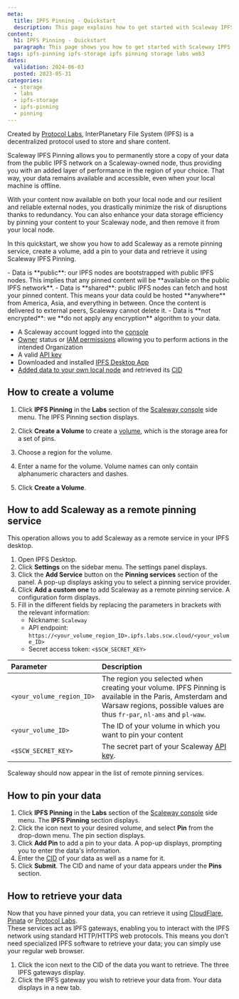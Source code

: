 ```yaml
---
meta:
  title: IPFS Pinning - Quickstart
  description: This page explains how to get started with Scaleway IPFS Pinning.
content:
  h1: IPFS Pinning - Quickstart
  paragraph: This page shows you how to get started with Scaleway IPFS Pinning.
tags: ipfs-pinning ipfs-storage ipfs pinning storage labs web3
dates:
  validation: 2024-06-03
  posted: 2023-05-31
categories:
  - storage
  - labs
  - ipfs-storage
  - ipfs-pinning
  - pinning
---
```


Created by [Protocol Labs](https://protocol.ai/), InterPlanetary File System (IPFS) is a decentralized protocol used to store and share content.

Scaleway IPFS Pinning allows you to permanently store a copy of your data from the public IPFS network on a Scaleway-owned node, thus providing you with an added layer of performance in the region of your choice. That way, your data remains available and accessible, even when your local machine is offline.

With your content now available on both your local node and our resilient and reliable external nodes, you drastically minimize the risk of disruptions thanks to redundancy. You can also enhance your data storage efficiency by pinning your content to your Scaleway node, and then remove it from your local node.

In this quickstart, we show you how to add Scaleway as a remote pinning service, create a volume, add a pin to your data and retrieve it using Scaleway IPFS Pinning.

<Message type="important">
- Data is **public**: our IPFS nodes are bootstrapped with public IPFS nodes. This implies that any pinned content will be **available on the public IPFS network**.
- Data is **shared**: public IPFS nodes can fetch and host your pinned content. This means your data could be hosted **anywhere** from America, Asia, and everything in between. Once the content is delivered to external peers, Scaleway cannot delete it.
- Data is **not encrypted**: we **do not apply any encryption** algorithm to your data.
</Message>

<Macro id="requirements" />

- A Scaleway account logged into the [console](https://console.scaleway.com)
- [Owner](/identity-and-access-management/iam/concepts/#owner) status or [IAM permissions](/identity-and-access-management/iam/concepts/#permission) allowing you to perform actions in the intended Organization
- A valid [API key](/identity-and-access-management/iam/how-to/create-api-keys/)
- Downloaded and installed [IPFS Desktop App](/labs/ipfs-pinning/reference-content/install-ipfs-desktop/)
- [Added data to your own local node](/labs/ipfs-pinning/reference-content/install-ipfs-desktop/) and retrieved its [CID](/labs/ipfs-pinning/concepts/#content-identifier-cid)

## How to create a volume

1. Click **IPFS Pinning** in the **Labs** section of the [Scaleway console](https://console.scaleway.com) side menu. The IPFS Pinning section displays.
2. Click **Create a Volume** to create a [volume](/labs/ipfs-pinning/concepts/#volume), which is the storage area for a set of pins.
    <Lightbox src="scaleway-create-volume-ipfs.webp" alt="" />
3. Choose a region for the volume.
    <Lightbox src="choose-region-ipfs.webp" alt="" />
4. Enter a name for the volume.
    <Message type="important">
      Volume names can only contain alphanumeric characters and dashes.
    </Message>

    <Lightbox src="scaleway-choose-name-ipfs.webp" alt="" />
5. Click **Create a Volume**.

## How to add Scaleway as a remote pinning service

This operation allows you to add Scaleway as a remote service in your IPFS desktop.

1. Open IPFS Desktop.
2. Click **Settings** on the sidebar menu. The settings panel displays.
3. Click the **Add Service** button on the **Pinning services** section of the panel. A pop-up displays asking you to select a pinning service provider.
4. Click **Add a custom one** to add Scaleway as a remote pinning service. A configuration form displays.
5. Fill in the different fields by replacing the parameters in brackets with the relevant information:
    - Nickname: `Scaleway`
    - API endpoint: `https://<your_volume_region_ID>.ipfs.labs.scw.cloud/<your_volume_ID>`
    - Secret access token: `<$SCW_SECRET_KEY>`

  | Parameter                       | Description                                                                                                                                                                                           |
  | :------------------------------ | :---------------------------------------------------------------------------------------------------------------------------------------------------------------------------------------------------- |
  | `<your_volume_region_ID>`       | The region you selected when creating your volume. IPFS Pinning is available in the Paris, Amsterdam and Warsaw regions, possible values are thus `fr-par`, `nl-ams` and `pl-waw`.                     |
  | `<your_volume_ID>`              | The ID of your volume in which you want to pin your content                                                                                                                                           |                                                                                                                                                             |
  | `<$SCW_SECRET_KEY>`             | The secret part of your Scaleway [API key](/identity-and-access-management/iam/concepts/#api-key).                                                                                            |

Scaleway should now appear in the list of remote pinning services.

## How to pin your data

1. Click **IPFS Pinning** in the **Labs** section of the [Scaleway console](https://console.scaleway.com) side menu. The **IPFS Pinning** section displays.
2. Click the <Icon name="more" /> icon next to your desired volume, and select **Pin** from the drop-down menu. The pin section displays.
3. Click **Add Pin** to add a pin to your data. A pop-up displays, prompting you to enter the data's information.
4. Enter the [CID](/labs/ipfs-pinning/concepts/#content-identifier-(cid)) of your data as well as a name for it.
5. Click **Submit**. The CID and name of your data appears under the **Pins** section.

## How to retrieve your data

Now that you have pinned your data, you can retrieve it using [CloudFlare](https://www.cloudflare.com/), [Pinata](https://www.pinata.cloud/) or [Protocol Labs](https://protocol.ai/).  
These services act as IPFS gateways, enabling you to interact with the IPFS network using standard HTTP/HTTPS web protocols. This means you don’t need specialized IPFS software to retrieve your data; you can simply use your regular web browser.

1. Click the <Icon name="more" /> icon next to the CID of the data you want to retrieve. The three IPFS gateways display.
2. Click the IPFS gateway you wish to retrieve your data from. Your data displays in a new tab.
